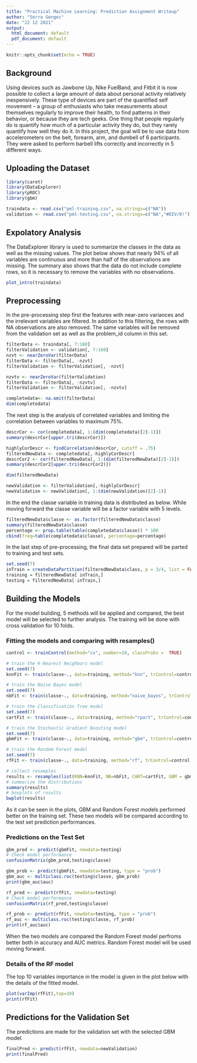 ```yaml
---
title: "Practical Machine Learning: Prediction Assignment Writeup"
author: "Serra Gengec"
date: "22 12 2021"
output:
  html_document: default
  pdf_document: default
---
```


```r
knitr::opts_chunk$set(echo = TRUE)
```

## Background

Using devices such as Jawbone Up, Nike FuelBand, and Fitbit it is now possible to collect a large amount of data about personal activity relatively inexpensively. These type of devices are part of the quantified self movement – a group of enthusiasts who take measurements about themselves regularly to improve their health, to find patterns in their behavior, or because they are tech geeks. One thing that people regularly do is quantify how much of a particular activity they do, but they rarely quantify how well they do it. In this project, the goal will be to use data from accelerometers on the belt, forearm, arm, and dumbell of 6 participants. They were asked to perform barbell lifts correctly and incorrectly in 5 different ways.

## Uploading the Dataset

```r
library(caret)
library(DataExplorer)
library(pROC)
library(gbm)
```

```r
traindata <- read.csv("pml-training.csv", na.strings=c("NA"))
validation <- read.csv("pml-testing.csv", na.strings=c("NA","#DIV/0!"))
```

## Expolatory Analysis

The DataExplorer library is used to summarize the classes in the data as well as the missing values. The plot below shows that nearly 94% of all variables are continuous and more than half of the observations are missing. The summary also shows that the data do not include complete rows, so it is necessary to remove the variables with no observations. 

```r
plot_intro(traindata)
```

## Preprocessing

In the pre-processing step first the features with near-zero variances and the irrelevant variables are filtered. In addition to this filtering, the rows with NA observations are also removed. The same variables will be removed from the validation set as well as the problem_id column in this set.

```r
filterData <- traindata[, 7:160]
filterValidation <- validation[, 7:160]
nzvt <- nearZeroVar(filterData)
filterData <- filterData[, -nzvt]
filterValidation <- filterValidation[, -nzvt]

nzvtv <- nearZeroVar(filterValidation)
filterData <- filterData[, -nzvtv]
filterValidation <- filterValidation[, -nzvtv]

completedata<- na.omit(filterData) 
dim(completedata)
```

The next step is the analysis of correlated variables and limiting the correlation between variables to maximum 75%.

```r
descrCor <- cor(completedata[, 1:(dim(completedata)[2]-1)])
summary(descrCor[upper.tri(descrCor)])

highlyCorDescr <- findCorrelation(descrCor, cutoff = .75)
filteredNewData <- completedata[,-highlyCorDescr]
descrCor2 <- cor(filteredNewData[, 1:(dim(filteredNewData)[2]-1)])
summary(descrCor2[upper.tri(descrCor2)])

dim(filteredNewData)

newValidation <- filterValidation[,-highlyCorDescr]
newValidation <- newValidation[, 1:(dim(newValidation)[2]-1)]
```


In the end the classe variable in training data is distributed as below. While moving forward the classe variable will be a factor variable with 5 levels.

```r
filteredNewData$classe <- as.factor(filteredNewData$classe)
summary(filteredNewData$classe)
percentage <- prop.table(table(completedata$classe)) * 100
cbind(freq=table(completedata$classe), percentage=percentage)
```

In the last step of pre-processing, the final data set prepared will be parted to training and test sets.

```r
set.seed(7)
inTrain = createDataPartition(filteredNewData$class, p = 3/4, list = FALSE)
training = filteredNewData[ inTrain,]
testing = filteredNewData[-inTrain,]
```

## Building the Models
For the model building, 5 methods will be applied and compared, the best model will be selected to further analysis. The training will be done with cross validation for 10 folds. 

### Fitting the models and comparing with resamples()

```r
control <- trainControl(method="cv", number=10, classProbs =  TRUE)

# train the K-Nearest Neighbors model
set.seed(7)
knnFit <- train(classe~., data=training, method="knn", trControl=control, preProc = c("center", "scale"))

# train the Naive Bayes model
set.seed(7)
nbFit <- train(classe~., data=training, method="naive_bayes", trControl=control)

# train the Classification Tree model
set.seed(7)
cartFit <- train(classe~., data=training, method="rpart", trControl=control)

# train the Stochastic Gradient Boosting model
set.seed(7)
gbmFit <- train(classe~., data=training, method="gbm", trControl=control, verbose = FALSE)

# train the Random Forest model
set.seed(7)
rfFit <- train(classe~., data=training, method="rf", trControl=control, importance = TRUE)

# collect resamples
results <- resamples(list(KNN=knnFit, NB=nbFit, CART=cartFit, GBM = gbmFit, RF = rfFit))
# summarize the distributions
summary(results)
# boxplots of results
bwplot(results)

```

As it can be seen in the plots, GBM and Random Forest models performed better on the training set. These two models will be compared according to the test set prediction performances. 

### Predictions on the Test Set

```r

gbm_pred <- predict(gbmFit, newdata=testing)
# Check model performance
confusionMatrix(gbm_pred,testing$classe)

gbm_prob <- predict(gbmFit, newdata=testing, type = "prob")
gbm_auc <- multiclass.roc(testing$classe, gbm_prob)
print(gbm_auc$auc)

rf_pred <- predict(rfFit, newdata=testing)
# Check model performance
confusionMatrix(rf_pred,testing$classe)

rf_prob <- predict(rfFit, newdata=testing, type = "prob")
rf_auc <- multiclass.roc(testing$classe, rf_prob)
print(rf_auc$auc)
```

When the two models are compared the Random Forest model perfroms better both in accuracy and AUC metrics. Random Forest model will be used moving forward.

### Details of the RF model

The top 10 variables importance in the model is given in the plot below with the details of the fitted model. 
```r
plot(varImp(rfFit),top=10) 
print(rfFit)
```

## Predictions for the Validation Set

The predictions are made for the validation set with the selected GBM model.

```r

finalPred <- predict(rfFit, newdata=newValidation)
print(finalPred)
```


